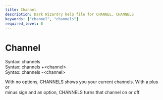 ```yaml
---
title: Channel
description: Dark Wizardry help file for CHANNEL, CHANNELS
keywords: ["channel", "channels"]
required_level: 0
---
```


# Channel

Syntax: channels  
Syntax: channels +\<channel\>  
Syntax: channels -\<channel\>  

With no options, CHANNELS shows you your current channels.  With a plus or  
minus sign and an option, CHANNELS turns that channel on or off.
